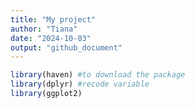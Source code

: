```yaml
---
title: "My project"
author: "Tiana"
date: "2024-10-03"
output: "github_document"
---
```

```r
library(haven) #to download the package
library(dplyr) #recode variable
library(ggplot2)
```

